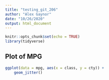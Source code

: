 ```yaml
---
title: "testing_git_206"
author: "Alex Gaynor"
date: "10/26/2020"
output: html_document
---
```


```r
knitr::opts_chunk$set(echo = TRUE)
library(tidyverse)
```

## Plot of MPG

```r
ggplot(data = mpg, aes(x = class, y = cty)) +
	geom_jitter()
```

